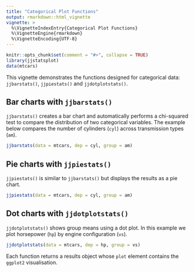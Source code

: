 ```yaml
---
title: "Categorical Plot Functions"
output: rmarkdown::html_vignette
vignette: >
  %\VignetteIndexEntry{Categorical Plot Functions}
  %\VignetteEngine{rmarkdown}
  %\VignetteEncoding{UTF-8}
---
```


```r
knitr::opts_chunk$set(comment = "#>", collapse = TRUE)
library(jjstatsplot)
data(mtcars)
```

This vignette demonstrates the functions designed for categorical data:
`jjbarstats()`, `jjpiestats()` and `jjdotplotstats()`.

## Bar charts with `jjbarstats()`

`jjbarstats()` creates a bar chart and automatically performs a
chi-squared test to compare the distribution of two categorical
variables. The example below compares the number of cylinders (`cyl`)
across transmission types (`am`).

```r
jjbarstats(data = mtcars, dep = cyl, group = am)
```

## Pie charts with `jjpiestats()`

`jjpiestats()` is similar to `jjbarstats()` but displays the results as a
pie chart.

```r
jjpiestats(data = mtcars, dep = cyl, group = am)
```

## Dot charts with `jjdotplotstats()`

`jjdotplotstats()` shows group means using a dot plot. In this example we
plot horsepower (`hp`) by engine configuration (`vs`).

```r
jjdotplotstats(data = mtcars, dep = hp, group = vs)
```

Each function returns a results object whose `plot` element contains the
`ggplot2` visualisation.


